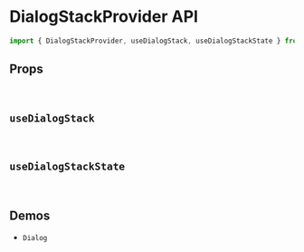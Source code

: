 
<Meta title="Components API/DialogStackProvider" />

# DialogStackProvider API

```js
import { DialogStackProvider, useDialogStack, useDialogStackState } from '@elonkit/react';
```

## Props

<TableInterface name="DialogStackProviderProps" variant="props" />

<br />

## `useDialogStack`

<TableFunction name="useDialogStack" />

<TableInterface name="DialogStackContextValue" variant="props" />

<br />

## `useDialogStackState`

<TableFunction name="useDialogStackState" />

<TableInterface name="DialogStackStateContextValue" variant="props" />

<br />

## Demos

<ul>
  <li>
    <LinkTo kind="components-dialog" story="demo">
      <code>Dialog</code>
    </LinkTo>
  </li>
</ul>
